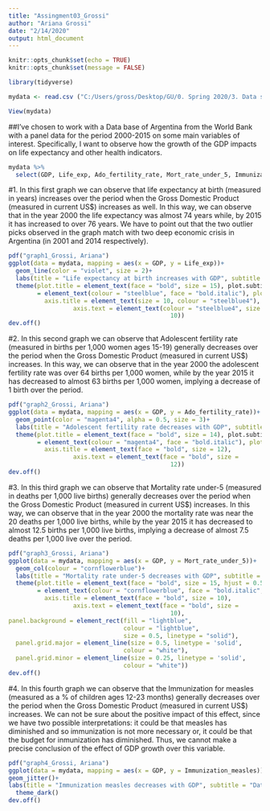 ```yaml
---
title: "Assingment03_Grossi"
author: "Ariana Grossi"
date: "2/14/2020"
output: html_document
---
```


```r
knitr::opts_chunk$set(echo = TRUE)
knitr::opts_chunk$set(message = FALSE)
``` 

```r
library(tidyverse) 
```

```r
mydata <- read.csv ("C:/Users/gross/Desktop/GU/0. Spring 2020/3. Data science/Class 5/Assingment03_Grossi/Data/Arg_wbg.csv", header = TRUE)
```

```r
View(mydata)
```

##I've chosen to work with a Data base of Argentina from the World Bank with a panel data for the period 2000-2015 on some main variables of interest. Specifically, I want to observe how the growth of the GDP impacts on life expectancy and other health indicators.

```r
mydata %>%
  select(GDP, Life_exp, Ado_fertility_rate, Mort_rate_under_5, Immunization_measles)
```


#1. In this first graph we can observe that life expectancy at birth (measured in years) increases over the period when the Gross Domestic Product (measured in current US$) increases as well. In this way, we can observe that in the year 2000 the life expectancy was almost 74 years while, by 2015 it has increased to over 76 years. We have to point out that the two outlier picks observed in the graph match with two deep economic crisis in Argentina (in 2001 and 2014 respectively). 


```r
pdf("graph1_Grossi, Ariana")
ggplot(data = mydata, mapping = aes(x = GDP, y = Life_exp))+ 
  geom_line(color = "violet", size = 2)+
  labs(title = "Life expectancy at birth increases with GDP", subtitle = "Data for Argentina, period: 2000-2015", caption = "Data source:https://databank.worldbank.org/source/world-development-indicators#", y = "Life expectancy at birth, total (years)", x = "GDP (current US$)")+
  theme(plot.title = element_text(face = "bold", size = 15), plot.subtitle
        = element_text(colour = "steelblue", face = "bold.italic"), plot.caption = element_text(colour = "steelblue", face = "bold.italic"),
          axis.title = element_text(size = 10, colour = "steelblue4"),
                  axis.text = element_text(colour = "steelblue4", size =
                                             10))
dev.off()
```

#2. In this second graph we can observe that Adolescent fertility rate (measured in births per 1,000 women ages 15-19) generally decreases over the period when the Gross Domestic Product (measured in current US$) increases. In this way, we can observe that in the year 2000 the adolescent fertility rate was over 64 births per 1,000 women, while by the year 2015 it has decreased to almost 63 births per 1,000 women, implying a decrease of 1 birth over the period.


```r
pdf("graph2_Grossi, Ariana")
ggplot(data = mydata, mapping = aes(x = GDP, y = Ado_fertility_rate))+ 
  geom_point(color = "magenta4", alpha = 0.5, size = 3)+
  labs(title = "Adolescent fertility rate decreases with GDP", subtitle = "Data for Argentina, period: 2000-2015", caption = "Data source:https://databank.worldbank.org/source/world-development-indicators#", y = "Adolescent fertility rate \n(births per 1,000 women ages 15-19)", x = "GDP \n(current US$)")+
  theme(plot.title = element_text(face = "bold", size = 14), plot.subtitle
        = element_text(colour = "magenta4", face = "bold.italic"), plot.caption = element_text( face = "bold.italic", colour = "magenta4"),
          axis.title = element_text(face = "bold", size = 12),
                  axis.text = element_text(face = "bold", size =
                                             12))
dev.off()
```


#3. In this third graph we can observe that Mortality rate under-5 (measured in deaths per 1,000 live births) generally decreases over the period when the Gross Domestic Product (measured in current US$) increases. In this way, we can observe that in the year 2000 the mortality rate was near the 20 deaths per 1,000 live births, while by the year 2015 it has decreased to almost 12.5 births per 1,000 live births, implying a decrease of almost 7.5 deaths per 1,000 live over the period.


```r
pdf("graph3_Grossi, Ariana")
ggplot(data = mydata, mapping = aes(x = GDP, y = Mort_rate_under_5))+ 
  geom_col(colour = "cornflowerblue")+
  labs(title = "Mortality rate under-5 decreases with GDP", subtitle = "Data for Argentina, period: 2000-2015", caption = "Data source:https://databank.worldbank.org/source/world-development-indicators#", y = "Mortality rate under-5 \n(per 1,000 live births)", x = "GDP \n(current US$)")+
  theme(plot.title = element_text(face = "bold", size = 15, hjust = 0.5), plot.subtitle
        = element_text(colour = "cornflowerblue", face = "bold.italic", hjust = 0.5), plot.caption = element_text( face = "bold.italic", colour = "cornflowerblue"),
          axis.title = element_text(face = "bold", size = 10),
                  axis.text = element_text(face = "bold", size =
                                             10),
panel.background = element_rect(fill = "lightblue",
                                colour = "lightblue",
                                size = 0.5, linetype = "solid"),
  panel.grid.major = element_line(size = 0.5, linetype = 'solid',
                                colour = "white"), 
  panel.grid.minor = element_line(size = 0.25, linetype = 'solid',
                                colour = "white"))
dev.off()
```

#4. In this fourth graph we can observe that the Immunization for measles (measured as a % of children ages 12-23 months) generally decreases over the period when the Gross Domestic Product (measured in current US$) increases. We can not be sure about the positive impact of this effect, since we have two possible interpretations: it could be that measles has diminished and so immunization is not more necessary or, it could be that the budget for inmunization has diminished. Thus, we cannot make a precise conclusion of the effect of GDP growth over this variable.


```r
pdf("graph4_Grossi, Ariana")
ggplot(data = mydata, mapping = aes(x = GDP, y = Immunization_measles))+ 
geom_jitter()+
labs(title = "Immunization measles decreases with GDP", subtitle = "Data for Argentina, period: 2000-2015", caption = "Data source:https://databank.worldbank.org/source/world-development-indicators#", y = "Immunization, measles \n(% of children ages 12-23 months)", x = "GDP \n(current US$)")+
  theme_dark()
dev.off()
```

